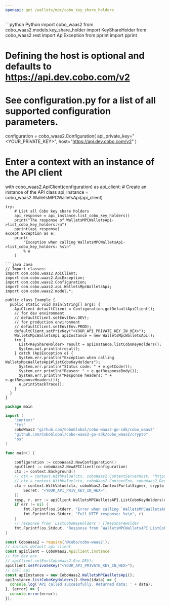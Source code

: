 ```yaml
---
openapi: get /wallets/mpc/cobo_key_share_holders
---
```


<RequestExample>
```python Python
import cobo_waas2
from cobo_waas2.models.key_share_holder import KeyShareHolder
from cobo_waas2.rest import ApiException
from pprint import pprint

# Defining the host is optional and defaults to https://api.dev.cobo.com/v2
# See configuration.py for a list of all supported configuration parameters.
configuration = cobo_waas2.Configuration(
    api_private_key="<YOUR_PRIVATE_KEY>", host="https://api.dev.cobo.com/v2"
)
# Enter a context with an instance of the API client
with cobo_waas2.ApiClient(configuration) as api_client:
    # Create an instance of the API class
    api_instance = cobo_waas2.WalletsMPCWalletsApi(api_client)

    try:
        # List all Cobo key share holders
        api_response = api_instance.list_cobo_key_holders()
        print("The response of WalletsMPCWalletsApi->list_cobo_key_holders:\n")
        pprint(api_response)
    except Exception as e:
        print(
            "Exception when calling WalletsMPCWalletsApi->list_cobo_key_holders: %s\n"
            % e
        )

```
```java Java
// Import classes:
import com.cobo.waas2.ApiClient;
import com.cobo.waas2.ApiException;
import com.cobo.waas2.Configuration;
import com.cobo.waas2.api.WalletsMpcWalletsApi;
import com.cobo.waas2.model.*;

public class Example {
  public static void main(String[] args) {
    ApiClient defaultClient = Configuration.getDefaultApiClient();
    // for dev environment
    // defaultClient.setEnv(Env.DEV);
    // for production environment
    // defaultClient.setEnv(Env.PROD);
    defaultClient.setPrivKey("<YOUR_API_PRIVATE_KEY_IN_HEX>");
    WalletsMpcWalletsApi apiInstance = new WalletsMpcWalletsApi();
    try {
      List<KeyShareHolder> result = apiInstance.listCoboKeyHolders();
      System.out.println(result);
    } catch (ApiException e) {
      System.err.println("Exception when calling WalletsMpcWalletsApi#listCoboKeyHolders");
      System.err.println("Status code: " + e.getCode());
      System.err.println("Reason: " + e.getResponseBody());
      System.err.println("Response headers: " + e.getResponseHeaders());
      e.printStackTrace();
    }
  }
}

```
```go Go
package main

import (
	"context"
	"fmt"
	coboWaas2 "github.com/CoboGlobal/cobo-waas2-go-sdk/cobo_waas2"
	"github.com/CoboGlobal/cobo-waas2-go-sdk/cobo_waas2/crypto"
	"os"
)

func main() {

	configuration := coboWaas2.NewConfiguration()
	apiClient := coboWaas2.NewAPIClient(configuration)
	ctx := context.Background()
	// ctx = context.WithValue(ctx, coboWaas2.ContextServerHost, "https://api[.xxx].cobo.com/v2")
	// ctx = context.WithValue(ctx, coboWaas2.ContextEnv, coboWaas2.DevEnv)
	ctx = context.WithValue(ctx, coboWaas2.ContextPortalSigner, crypto.Ed25519Signer{
		Secret: "<YOUR_API_PRIV_KEY_IN_HEX>",
	})
	resp, r, err := apiClient.WalletsMPCWalletsAPI.ListCoboKeyHolders(ctx).Execute()
	if err != nil {
		fmt.Fprintf(os.Stderr, "Error when calling `WalletsMPCWalletsAPI.ListCoboKeyHolders``: %v\n", err)
		fmt.Fprintf(os.Stderr, "Full HTTP response: %v\n", r)
	}
	// response from `ListCoboKeyHolders`: []KeyShareHolder
	fmt.Fprintf(os.Stdout, "Response from `WalletsMPCWalletsAPI.ListCoboKeyHolders`: %v\n", resp)
}

```
```javascript JavaScript
const CoboWaas2 = require('@cobo/cobo-waas2');
// initial default api client
const apiClient = CoboWaas2.ApiClient.instance
// for dev env
// apiClient.setEnv(CoboWaas2.Env.DEV);
apiClient.setPrivateKey("<YOUR_API_PRIVATE_KEY_IN_HEX>");
// call api
const apiInstance = new CoboWaas2.WalletsMPCWalletsApi();
apiInstance.listCoboKeyHolders().then((data) => {
  console.log('API called successfully. Returned data: ' + data);
}, (error) => {
  console.error(error);
});
```
</RequestExample>